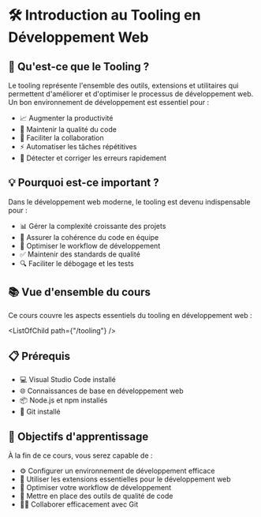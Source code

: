 
# 🛠️ Introduction au Tooling en Développement Web

## 🤔 Qu'est-ce que le Tooling ?

Le tooling représente l'ensemble des outils, extensions et utilitaires qui permettent d'améliorer et d'optimiser le processus de développement web. Un bon environnement de développement est essentiel pour :

- 📈 Augmenter la productivité
- 🔧 Maintenir la qualité du code
- 👥 Faciliter la collaboration
- ⚡ Automatiser les tâches répétitives
- 🐛 Détecter et corriger les erreurs rapidement

## 💡 Pourquoi est-ce important ?

Dans le développement web moderne, le tooling est devenu indispensable pour :
- 📊 Gérer la complexité croissante des projets
- 🎯 Assurer la cohérence du code en équipe
- 🔄 Optimiser le workflow de développement
- ✅ Maintenir des standards de qualité
- 🔍 Faciliter le débogage et les tests

## 📚 Vue d'ensemble du cours

Ce cours couvre les aspects essentiels du tooling en développement web :

<ListOfChild path={"/tooling"} />

## 📋 Prérequis

- 💻 Visual Studio Code installé
- 🌐 Connaissances de base en développement web
- 📦 Node.js et npm installés
- 🔀 Git installé

## 🎯 Objectifs d'apprentissage

À la fin de ce cours, vous serez capable de :
- ⚙️ Configurer un environnement de développement efficace
- 🔌 Utiliser les extensions essentielles pour le développement web
- 🚀 Optimiser votre workflow de développement
- 📏 Mettre en place des outils de qualité de code
- 👨‍💻 Collaborer efficacement avec Git

